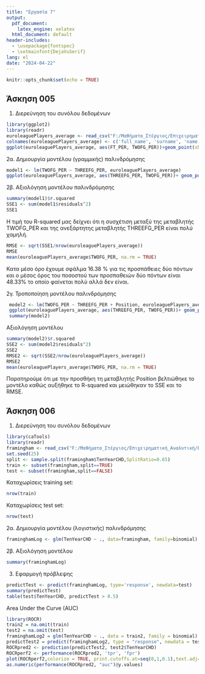 ---
title: "Εργασία 7"
output:
  pdf_document:
    latex_engine: xelatex
  html_document: default
header-includes:
  - \usepackage{fontspec}
  - \setmainfont{DejaVuSerif}
lang: el
date: "2024-04-22"
---

```{r setup, include=FALSE}
knitr::opts_chunk$set(echo = TRUE)
```

## Άσκηση 005

1. Διερεύνηση του συνόλου δεδομένων

```{r}
library(ggplot2)
library(readr)
euroleaguePlayers_average <- read_csv("F:/Μαθήματα_Στέργιος/Επιχειρηματική_Αναλυτική/Exercises/Exercise_005/euroleaguePlayers_average.csv")
colnames(euroleaguePlayers_average) <- c('full_name', 'surname', 'name', 'Club', 'Dorsal', 'Position', 'Height', 'Born', 'Nationality', 'G', 'Pts', 'Avg', 'TWOFG', 'TWOFG_PER', 'THREEFG', 'THREEFG_PER', 'FT', 'FT_PER', 'Reb', 'St', 'As', 'Bl')
ggplot(euroleaguePlayers_average, aes(FT_PER, TWOFG_PER))+geom_point(shape="x",color="red", na.rm = TRUE)
```

2α. Δημιουργία μοντέλου (γραμμικής) παλινδρόμησης

```{r}
model1 <- lm(TWOFG_PER ~ THREEFG_PER, euroleaguePlayers_average)
ggplot(euroleaguePlayers_average, aes(THREEFG_PER, TWOFG_PER))+ geom_point(shape="x",color="blue", na.rm = TRUE) + theme_bw() + geom_abline(aes(intercept = coef(model1)[1], slope = coef(model1)[2]), colour = "red")
```

2β. Αξιολόγηση μοντέλου παλινδρόμησης 

```{r}
summary(model1)$r.squared
SSE1 <- sum(model1$residuals^2)
SSE1
```

H τιμή του R-squared μας δείχνει ότι η συσχέτιση μεταξύ της μεταβλητής TWOFG_PER και της ανεξάρτητης μεταβλητής THREEFG_PER είναι πολύ χαμηλή.

```{r}
RMSE <- sqrt(SSE1/nrow(euroleaguePlayers_average))
RMSE
mean(euroleaguePlayers_average$TWOFG_PER, na.rm = TRUE)
```

Κατα μέσο όρο έχουμε σφάλμα 16.38 % για τις προσπάθειες δύο πόντων και ο μέσος όρος του ποσοστού των προσπαθειών δύο πόντων είναι 48.33% το οποίο φαίνεται πολύ αλλά δεν είναι.

2γ. Τροποποίηση μοντέλου παλινδρόμησης

```{r}
 model2 <- lm(TWOFG_PER ~ THREEFG_PER + Position, euroleaguePlayers_average)
 ggplot(euroleaguePlayers_average, aes(THREEFG_PER, TWOFG_PER))+ geom_point(shape="x",color="blue", na.rm = TRUE) + theme_bw() + geom_abline(aes(intercept = coef(model2)[1], slope = coef(model2)[2]), colour = "red")
 summary(model2)
```

Αξιολόγηση μοντέλου

```{r}
summary(model2)$r.squared
SSE2 <- sum(model2$residuals^2)
SSE2
RMSE2 <- sqrt(SSE2/nrow(euroleaguePlayers_average))
RMSE2
mean(euroleaguePlayers_average$TWOFG_PER, na.rm = TRUE)
```
Παρατηρούμε ότι με την προσθήκη τη μεταβλητής Position βελτιώθηκε το μοντέλο καθώς αυξήθηκε το R-squared και μειώθηκαν το SSE και το RMSE.

## Άσκηση 006

1. Διερεύνηση του συνόλου δεδομένων

```{r}
library(caTools)
library(readr)
framingham <- read_csv("F:/Μαθήματα_Στέργιος/Επιχειρηματική_Αναλυτική/Exercises/Exercise_006/framingham.csv",show_col_types = FALSE)  
set.seed(25)
split <- sample.split(framingham$TenYearCHD,SplitRatio=0.65)
train <- subset(framingham,split==TRUE)
test <- subset(framingham,split==FALSE)
```

Καταχωρίσεις training set:

```{r}
nrow(train)
```

Καταχωρίσεις test set:

```{r}
nrow(test)
```

2α. Δημιουργία μοντέλου (λογιστικής) παλινδρόμησης

```{r}
framinghamLog <- glm(TenYearCHD ~ ., data=framingham, family=binomial)
```

2β. Αξιολόγηση μοντέλου

```{r}
summary(framinghamLog)
```

3. Εφαρμογή πρόβλεψης

```{r}
predictTest <- predict(framinghamLog, type='response', newdata=test)
summary(predictTest)
table(test$TenYearCHD, predictTest > 0.5)
```

Area Under the Curve (AUC)

```{r}
library(ROCR)
train2 = na.omit(train)
test2 = na.omit(test)
framinghamLog2 = glm(TenYearCHD ~ ., data = train2, family = binomial)
predictTest2 = predict(framinghamLog2, type = "response", newdata = test2)
ROCRpred2 <- prediction(predictTest2, test2$TenYearCHD)
ROCRperf2 <- performance(ROCRpred2, 'tpr', 'fpr')
plot(ROCRperf2,colorize = TRUE, print.cutoffs.at=seq(0,1,0.1),text.adj=c(-0.2,1.7))
as.numeric(performance(ROCRpred2, "auc")@y.values)
```